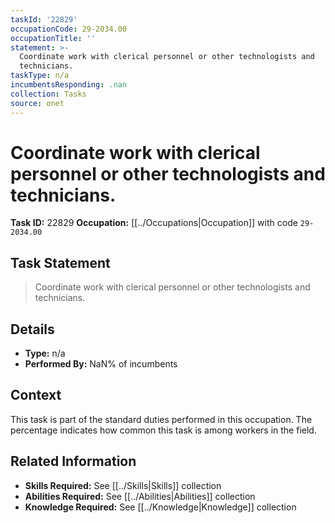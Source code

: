 ```yaml
---
taskId: '22829'
occupationCode: 29-2034.00
occupationTitle: ''
statement: >-
  Coordinate work with clerical personnel or other technologists and
  technicians.
taskType: n/a
incumbentsResponding: .nan
collection: Tasks
source: onet
---
```

# Coordinate work with clerical personnel or other technologists and technicians.

**Task ID:** 22829
**Occupation:** [[../Occupations|Occupation]] with code `29-2034.00`

## Task Statement

> Coordinate work with clerical personnel or other technologists and technicians.

## Details

- **Type:** n/a
- **Performed By:** NaN% of incumbents

## Context

This task is part of the standard duties performed in this occupation. The percentage indicates how common this task is among workers in the field.

## Related Information

- **Skills Required:** See [[../Skills|Skills]] collection
- **Abilities Required:** See [[../Abilities|Abilities]] collection
- **Knowledge Required:** See [[../Knowledge|Knowledge]] collection
